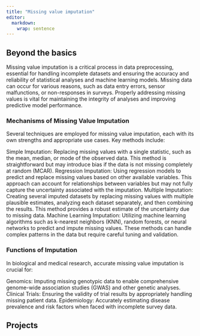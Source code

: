 ```yaml
---
title: "Missing value imputation"
editor: 
  markdown: 
    wrap: sentence
---
```


## Beyond the basics

Missing value imputation is a critical process in data preprocessing, essential for handling incomplete datasets and ensuring the accuracy and reliability of statistical analyses and machine learning models. Missing data can occur for various reasons, such as data entry errors, sensor malfunctions, or non-responses in surveys. Properly addressing missing values is vital for maintaining the integrity of analyses and improving predictive model performance.

### Mechanisms of Missing Value Imputation

Several techniques are employed for missing value imputation, each with its own strengths and appropriate use cases. Key methods include:

Simple Imputation: Replacing missing values with a single statistic, such as the mean, median, or mode of the observed data. This method is straightforward but may introduce bias if the data is not missing completely at random (MCAR).
Regression Imputation: Using regression models to predict and replace missing values based on other available variables. This approach can account for relationships between variables but may not fully capture the uncertainty associated with the imputation.
Multiple Imputation: Creating several imputed datasets by replacing missing values with multiple plausible estimates, analyzing each dataset separately, and then combining the results. This method provides a robust estimate of the uncertainty due to missing data.
Machine Learning Imputation: Utilizing machine learning algorithms such as k-nearest neighbors (KNN), random forests, or neural networks to predict and impute missing values. These methods can handle complex patterns in the data but require careful tuning and validation.

### Functions of Imputation

In biological and medical research, accurate missing value imputation is crucial for:

Genomics: Imputing missing genotypic data to enable comprehensive genome-wide association studies (GWAS) and other genetic analyses.
Clinical Trials: Ensuring the validity of trial results by appropriately handling missing patient data.
Epidemiology: Accurately estimating disease prevalence and risk factors when faced with incomplete survey data.

## Projects